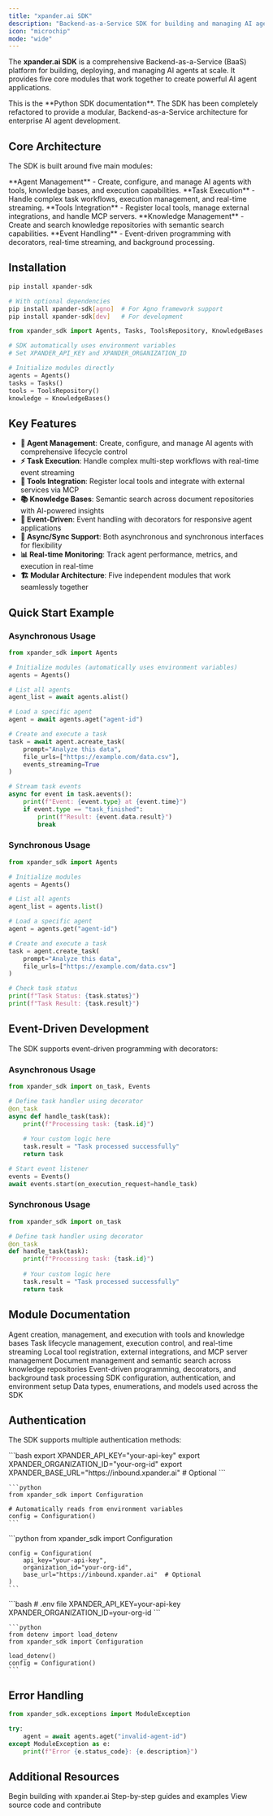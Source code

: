 ```yaml
---
title: "xpander.ai SDK"
description: "Backend-as-a-Service SDK for building and managing AI agents"
icon: "microchip"
mode: "wide"
---
```


The **xpander.ai SDK** is a comprehensive Backend-as-a-Service (BaaS) platform for building, deploying, and managing AI agents at scale. It provides five core modules that work together to create powerful AI agent applications.

<Note>
This is the **Python SDK documentation**. The SDK has been completely refactored to provide a modular, Backend-as-a-Service architecture for enterprise AI agent development.
</Note>

## Core Architecture

The SDK is built around five main modules:

<CardGroup cols={2}>
  <Card title="Agents" icon="robot" href="/API reference/agents">
    **Agent Management** - Create, configure, and manage AI agents with tools, knowledge bases, and execution capabilities.
  </Card>
  <Card title="Tasks" icon="play" href="/API reference/tasks">
    **Task Execution** - Handle complex task workflows, execution management, and real-time streaming.
  </Card>
  <Card title="Tools Repository" icon="wrench" href="/API reference/tools">
    **Tools Integration** - Register local tools, manage external integrations, and handle MCP servers.
  </Card>
  <Card title="Knowledge Bases" icon="database" href="/API reference/knowledge">
    **Knowledge Management** - Create and search knowledge repositories with semantic search capabilities.
  </Card>
  <Card title="Events" icon="bars-progress" href="/API reference/events">
    **Event Handling** - Event-driven programming with decorators, real-time streaming, and background processing.
  </Card>
</CardGroup>

## Installation

```bash
pip install xpander-sdk

# With optional dependencies
pip install xpander-sdk[agno]  # For Agno framework support
pip install xpander-sdk[dev]   # For development
```

```python
from xpander_sdk import Agents, Tasks, ToolsRepository, KnowledgeBases

# SDK automatically uses environment variables
# Set XPANDER_API_KEY and XPANDER_ORGANIZATION_ID

# Initialize modules directly
agents = Agents()
tasks = Tasks()
tools = ToolsRepository()
knowledge = KnowledgeBases()
```

## Key Features

- **🤖 Agent Management**: Create, configure, and manage AI agents with comprehensive lifecycle control
- **⚡ Task Execution**: Handle complex multi-step workflows with real-time event streaming
- **🔧 Tools Integration**: Register local tools and integrate with external services via MCP
- **📚 Knowledge Bases**: Semantic search across document repositories with AI-powered insights
- **🎯 Event-Driven**: Event handling with decorators for responsive agent applications
- **🔄 Async/Sync Support**: Both asynchronous and synchronous interfaces for flexibility
- **📊 Real-time Monitoring**: Track agent performance, metrics, and execution in real-time
- **🏗️ Modular Architecture**: Five independent modules that work seamlessly together

## Quick Start Example

### Asynchronous Usage

```python
from xpander_sdk import Agents

# Initialize modules (automatically uses environment variables)
agents = Agents()

# List all agents
agent_list = await agents.alist()

# Load a specific agent
agent = await agents.aget("agent-id")

# Create and execute a task
task = await agent.acreate_task(
    prompt="Analyze this data",
    file_urls=["https://example.com/data.csv"],
    events_streaming=True
)

# Stream task events
async for event in task.aevents():
    print(f"Event: {event.type} at {event.time}")
    if event.type == "task_finished":
        print(f"Result: {event.data.result}")
        break
```

### Synchronous Usage

```python
from xpander_sdk import Agents

# Initialize modules
agents = Agents()

# List all agents
agent_list = agents.list()

# Load a specific agent
agent = agents.get("agent-id")

# Create and execute a task
task = agent.create_task(
    prompt="Analyze this data",
    file_urls=["https://example.com/data.csv"]
)

# Check task status
print(f"Task Status: {task.status}")
print(f"Task Result: {task.result}")
```

## Event-Driven Development

The SDK supports event-driven programming with decorators:

### Asynchronous Usage

```python
from xpander_sdk import on_task, Events

# Define task handler using decorator
@on_task
async def handle_task(task):
    print(f"Processing task: {task.id}")
    
    # Your custom logic here
    task.result = "Task processed successfully"
    return task

# Start event listener
events = Events()
await events.start(on_execution_request=handle_task)
```

### Synchronous Usage

```python
from xpander_sdk import on_task

# Define task handler using decorator
@on_task
def handle_task(task):
    print(f"Processing task: {task.id}")
    
    # Your custom logic here
    task.result = "Task processed successfully"
    return task
```

## Module Documentation

<CardGroup cols={2}>
  <Card title="Agents Module" icon="robot" href="/API reference/agents">
    Agent creation, management, and execution with tools and knowledge bases
  </Card>
  <Card title="Tasks Module" icon="play" href="/API reference/tasks">
    Task lifecycle management, execution control, and real-time streaming
  </Card>
  <Card title="Tools Repository" icon="wrench" href="/API reference/tools">
    Local tool registration, external integrations, and MCP server management
  </Card>
  <Card title="Knowledge Bases" icon="database" href="/API reference/knowledge">
    Document management and semantic search across knowledge repositories
  </Card>
  <Card title="Events Module" icon="bars-progress" href="/API reference/events">
    Event-driven programming, decorators, and background task processing
  </Card>
  <Card title="Configuration" icon="gear" href="/API reference/configuration">
    SDK configuration, authentication, and environment setup
  </Card>
  <Card title="Types" icon="code" href="/API reference/types">
    Data types, enumerations, and models used across the SDK
  </Card>
</CardGroup>

## Authentication

The SDK supports multiple authentication methods:

<Tabs>
  <Tab title="Environment Variables (Recommended)">
    ```bash
    export XPANDER_API_KEY="your-api-key"
    export XPANDER_ORGANIZATION_ID="your-org-id"
    export XPANDER_BASE_URL="https://inbound.xpander.ai"  # Optional
    ```
    
    ```python
    from xpander_sdk import Configuration
    
    # Automatically reads from environment variables
    config = Configuration()
    ```
  </Tab>
  <Tab title="Explicit Configuration">
    ```python
    from xpander_sdk import Configuration
    
    config = Configuration(
        api_key="your-api-key",
        organization_id="your-org-id",
        base_url="https://inbound.xpander.ai"  # Optional
    )
    ```
  </Tab>
  <Tab title="From File">
    ```bash
    # .env file
    XPANDER_API_KEY=your-api-key
    XPANDER_ORGANIZATION_ID=your-org-id
    ```
    
    ```python
    from dotenv import load_dotenv
    from xpander_sdk import Configuration
    
    load_dotenv()
    config = Configuration()
    ```
  </Tab>
</Tabs>

## Error Handling

```python
from xpander_sdk.exceptions import ModuleException

try:
    agent = await agents.aget("invalid-agent-id")
except ModuleException as e:
    print(f"Error {e.status_code}: {e.description}")
```

## Additional Resources

<CardGroup cols={3}>
  <Card title="Getting Started" icon="rocket" href="/user-guide/index">
    Begin building with xpander.ai
  </Card>
  <Card title="Tutorials" icon="graduation-cap" href="/Examples/index">
    Step-by-step guides and examples
  </Card>
  <Card title="GitHub Repository" icon="github" href="https://github.com/xpander-ai/xpander-sdk">
    View source code and contribute
  </Card>
</CardGroup>
